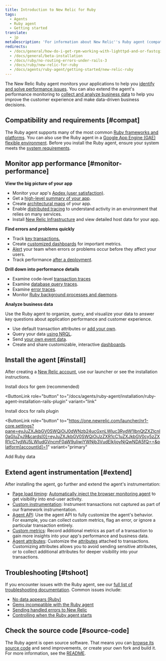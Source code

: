 ```yaml
---
title: Introduction to New Relic for Ruby
tags:
  - Agents
  - Ruby agent
  - Getting started
translate:
  - jp
metaDescription: 'For information about New Relic''s Ruby agent (compatibility requirements, installation, configuration, troubleshooting), start here.'
redirects:
  - /docs/general/how-do-i-get-rpm-working-with-lighttpd-and-or-fastcgi
  - /docs/general/beta-installation
  - /docs/ruby/no-routing-errors-under-rails-3
  - /docs/ruby/new-relic-for-ruby
  - /docs/agents/ruby-agent/getting-started/new-relic-ruby
---
```


The New Relic Ruby agent monitors your applications to help you [identify and solve performance issues](#monitor-performance). You can also extend the agent's performance monitoring to [collect and analyze business data](#business-data) to help you improve the customer experience and make data-driven business decisions.

## Compatibility and requirements [#compat]

The Ruby agent supports many of the most common [Ruby frameworks and platforms](/docs/agents/ruby-agent/getting-started/supported-frameworks). You can also use the Ruby agent in a [Google App Engine (GAE) flexible environment](/docs/agents/ruby-agent/installation/install-new-relic-ruby-agent-gae-flexible-environment). Before you install the Ruby agent, ensure your system meets the [system requirements](/docs/agents/ruby-agent/getting-started/ruby-agent-requirements-supported-frameworks/).

## Monitor app performance [#monitor-performance]

**View the big picture of your app**

* Monitor your app's [Apdex (user satisfaction)](/docs/apm/new-relic-apm/apdex/apdex-measuring-user-satisfaction).
* Get a [high-level summary of your app](/docs/apm/applications-menu/monitoring/apm-overview-page).
* Create [architectural maps](/docs/data-analysis/user-interface-functions/view-your-data/service-maps-visualize-monitor-apps-entire-architecture) of your app.
* Enable [distributed tracing](docs/distributed-tracing/enable-configure/language-agents-enable-distributed-tracing/) to understand activity in an environment that relies on many services.
* Install [New Relic Infrastructure](/docs/infrastructure) and view detailed host data for your app.

**Find errors and problems quickly**

* Track [key transactions.](/docs/apm/transactions/key-transactions/key-transactions-tracking-important-transactions-or-events)
* Create [customized dashboards](/docs/insights/use-insights-ui/advanced-ui-tasks/add-edit-copy-insights-dashboards) for important metrics.
* [Alert](/docs/alerts/alert-policies/understanding-alert-policies/alerting-new-relic) your team when errors or problems occur before they affect your users.
* Track performance [after a deployment](/docs/agents/ruby-agent/features/recording-deployments-ruby-agent).

**Drill down into performance details**

* Examine code-level [transaction traces](/docs/apm/transactions/transaction-traces/transaction-traces) 
* Examine [database query traces](/docs/apm/transactions/transaction-traces/sql-statements).
* Examine [error traces](/docs/apm/applications-menu/events/viewing-apm-errors-error-traces).
* Monitor [Ruby background processes and daemons](/docs/agents/ruby-agent/background-jobs/monitoring-ruby-background-processes-daemons).

**Analyze business data**

Use the Ruby agent to organize, query, and visualize your data to answer key questions about application performance and customer experience.

* Use default transaction attributes or [add your own](/docs/using-new-relic/data/customize-data/collect-custom-attributes).
* Query your data [using NRQL](/docs/query-your-data/nrql-new-relic-query-language/get-started/introduction-nrql-new-relics-query-language).
* Send [your own event data](/docs/apm/new-relic-apm/getting-started/introduction-apm).
* Create and share customizable, interactive [dashboards](/docs/query-your-data/explore-query-data/dashboards/introduction-new-relic-one-dashboards).

## Install the agent [#install]

After creating a [New Relic account](https://newrelic.com/signup), use our launcher or see the installation instructions.

<ButtonGroup>
<ButtonLink
  role="button"
  to="/docs/agents/ruby-agent/installation/install-new-relic-ruby-agent"
  variant="link"
>
  Install docs for gem (recommended)
</ButtonLink>

<ButtonLink
  role="button"
  to="/docs/agents/ruby-agent/installation/ruby-agent-installation-rails-plugin"
  variant="link"
>
  Install docs for rails plugin
</ButtonLink>

<ButtonLink
  role="button"
  to="https://one.newrelic.com/launcher/nr1-core.settings?pane=eyJuZXJkbGV0SWQiOiJ0dWNzb24ucGxnLWluc3RydW1lbnQtZXZlcnl0aGluZyJ9&cards[0]=eyJuZXJkbGV0SWQiOiJzZXR1cC1uZXJkbGV0cy5zZXR1cC1ydWJ5LWludGVncmF0aW9uIiwiYWNjb3VudElkIjoyNjQwNDA5fQ==&platform[accountId]=1"
  variant="primary"
>
  Add Ruby data
</ButtonLink>
</ButtonGroup>

## Extend agent instrumentation [#extend]

After installing the agent, go further and extend the agent's instrumentation:

* [Page load timing](/docs/agents/ruby-agent/features/page-load-timing-ruby): [Automatically inject the browser monitoring agent](/docs/browser/new-relic-browser/getting-started/new-relic-browser) to get visibility into end-user activity.
* [Custom instrumentation](/docs/agents/ruby-agent/features/ruby-custom-instrumentation): Instrument transactions not captured as part of our framework instrumentation.
* [Agent API](/docs/agents/ruby-agent/customization/ruby-agent-api-guide): Use the agent API to fully customize the agent's behavior. For example, you can collect custom metrics, flag an error, or ignore a particular transaction entirely.
* [Custom metrics](/docs/agents/ruby-agent/features/ruby-custom-metrics): Record additional metrics as part of a transaction to gain more insights into your app's performance and business data.
* [Agent attributes](/docs/agents/ruby-agent/attributes/ruby-agent-attributes): Customize the [attributes](/docs/agents/manage-apm-agents/agent-metrics/agent-attributes) attached to transactions. Customizing attributes allows you to avoid sending sensitive attributes, or to collect additional attributes for deeper visibility into your transactions.

## Troubleshooting [#tshoot]

If you encounter issues with the Ruby agent, see our [full list of troubleshooting documentation](/docs/agents/ruby-agent/troubleshooting). Common issues include:

* [No data appears (Ruby)](/docs/agents/ruby-agent/troubleshooting/no-data-appears-ruby)
* [Gems incompatible with the Ruby agent](/docs/agents/ruby-agent/troubleshooting/incompatible-gems)
* [Sending handled errors to New Relic](/docs/agents/ruby-agent/troubleshooting/sending-new-relic-handled-errors)
* [Controlling when the Ruby agent starts](/docs/agents/ruby-agent/troubleshooting/controlling-when-ruby-agent-starts)

## Check the source code [#source-code]

The Ruby agent is open source software. That means you can [browse its source code](https://github.com/newrelic/newrelic-ruby-agent "Link opens in a new window.") and send improvements, or create your own fork and build it. For more information, see the [README](https://github.com/newrelic/newrelic-ruby-agent/blob/main/README.md "Link opens in a new window.").
